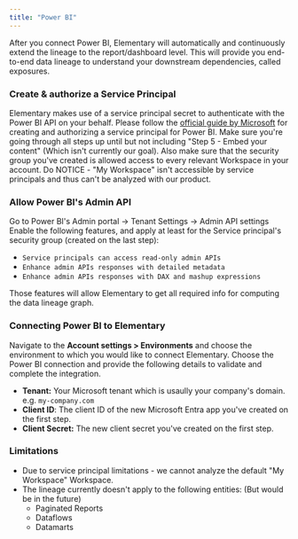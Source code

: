 ```yaml
---
title: "Power BI"
---
```


After you connect Power BI, Elementary will automatically and continuously extend the lineage to the report/dashboard level.
This will provide you end-to-end data lineage to understand your downstream dependencies, called exposures.

### Create & authorize a Service Principal

Elementary makes use of a service principal secret to authenticate with the Power BI API on your behalf.
Please follow the [official guide by Microsoft](https://learn.microsoft.com/en-us/power-bi/developer/embedded/embed-service-principal) for creating and authorizing a service principal for Power BI.
Make sure you're going through all steps up until but not including "Step 5 - Embed your content" (Which isn't currently our goal).
Also make sure that the security group you've created is allowed access to every relevant Workspace in your account.
Do NOTICE - "My Workspace" isn't accessible by service principals and thus can't be analyzed with our product.


### Allow Power BI's Admin API
Go to Power BI's Admin portal -> Tenant Settings -> Admin API settings
Enable the following features, and apply at least for the Service principal's security group (created on the last step):
- `Service principals can access read-only admin APIs`
- `Enhance admin APIs responses with detailed metadata`
- `Enhance admin APIs responses with DAX and mashup expressions`

Those features will allow Elementary to get all required info for computing the data lineage graph.

### Connecting Power BI to Elementary

Navigate to the **Account settings > Environments** and choose the environment to which you would like to connect Elementary.
Choose the Power BI connection and provide the following details to validate and complete the integration.

- **Tenant:** Your Microsoft tenant which is usaully your company's domain. e.g. `my-company.com`
- **Client ID**: The client ID of the new Microsoft Entra app you've created on the first step.
- **Client Secret:** The new client secret you've created on the first step.


### Limitations

- Due to service principal limitations - we cannot analyze the default "My Workspace" Workspace.
- The lineage currently doesn't apply to the following entities: (But would be in the future)
    - Paginated Reports
    - Dataflows
    - Datamarts
